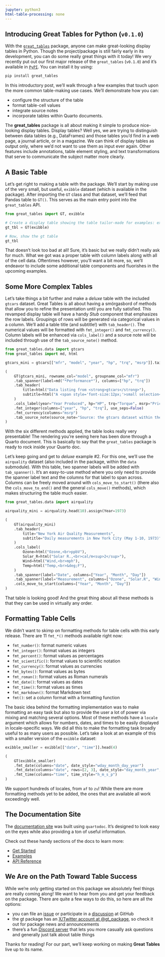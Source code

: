 ```yaml
---
jupyter: python3
html-table-processing: none
---
```


## Introducing **Great Tables** for Python (`v0.1.0`)

With the [`great_tables`](https://github.com/posit-dev/great-tables) package, anyone can make great-looking display tables in Python. Though the project/package is still fairly early in its development, you can do some really great things with it today! We very recently put out our first major release of the `great_tables` (`v0.1.0`) and it's available in [`PyPI`](https://pypi.org/project/great-tables/). You can install it by using:

```.bash
pip install great_tables
```

In this introductory post, we'll walk through a few examples that touch upon the more common table-making use cases. We'll demonstrate how you can:

- configure the structure of the table
- format table-cell values
- integrate source notes
- incorporate tables within Quarto documents.

The **great_tables** package is all about making it simple to produce nice-looking display tables. Display tables? Well yes, we are trying to distinguish between data tables (e.g., DataFrames) and those tables you’d find in a web page, a journal article, or in a magazine.  We can think of display tables as output only, where we’d not want to use them as input ever again. Other features include annotations, table element styling, and text transformations that serve to communicate the subject matter more clearly.

## A Basic Table

Let's get right to making a table with the package. We'll start by making use of the very small, but useful, `exibble` dataset (which is available in the package). After importing the `GT` class and that dataset, we'll feed that Pandas table to `GT()`. This serves as the main entry point into the `great_tables` API.

```python
from great_tables import GT, exibble

# Create a display table showing the table tailor-made for examples: exibble
gt_tbl = GT(exibble)

# Now, show the gt table
gt_tbl
```

That doesn't look too bad at all! Sure, it's basic but we really didn't really ask for much. What we got was a proper table with column labels along with all of the cell data. Oftentimes however, you'll want a bit more, so, we'll endeavor to include some additional table components and fluorishes in the upcoming examples.

## Some More Complex Tables

Let's take things a bit further and make a *deluxe* table with the included `gtcars` dataset. Great Tables is all about having a smörgasbord of methods that allow you to refine the presentation until you are fully satisfied. This revamped display table will have a handy *Stub* component that emphasizes the row labels. Groupings of rows will be generated via categorical values in a column. We'll add a table title (and subtitle!) with `tab_header()`. The numerical values will be formatted with `fmt_integer()` and `fmt_currency()`. Column labels will be enhanced via `cols_label()` and a source note will be included through use of the `tab_source_note()` method.

```python
from great_tables.data import gtcars
from great_tables import md, html

gtcars_mini = gtcars[["mfr", "model", "year", "hp", "trq", "msrp"]].tail(10)

(
    GT(gtcars_mini, rowname_col="model", groupname_col="mfr")
    .tab_spanner(label=md("*Performance*"), columns=["hp", "trq"])
    .tab_header(
        title=html("Data listing from <strong>gtcars</strong>"),
        subtitle=html("A <span style='font-size:12px;'>small selection</span> of great cars."),
    )
    .cols_label(year="Year Produced", hp="HP", trq="Torque", msrp="Price (USD)")
    .fmt_integer(columns=["year", "hp", "trq"], use_seps=False)
    .fmt_currency(columns="msrp")
    .tab_source_note(source_note="Source: the gtcars dataset within the great_tables package.")
)
```

With the six different methods applied, the table looks really very presentable! The rendering you're seeing here has been done through a Quarto document. This is basically to say that the `great_tables` package is ready to rock inside your Quarto doc.

Let's keep going and get to *deluxe* example #2. For this one, we'll use the `airquality` dataset (also included in the package, within the `data` submodule). With this table, two spanner labels will be added with `tab_spanner()`. It's an easy-to-use method where you only need to provide the spanner label text and the columns for that label to span across. Columns can be freely moved around with `cols_move_to_start()` (there also the `cols_move_to_end()` and the general `cols_move()` methods), which makes structuring the table much easier.

```python
from great_tables.data import airquality

airquality_mini = airquality.head(10).assign(Year=1973)

(
    GT(airquality_mini)
    .tab_header(
        title="New York Air Quality Measurements",
        subtitle="Daily measurements in New York City (May 1-10, 1973)",
    )
    .cols_label(
        Ozone=html("Ozone,<br>ppbV"),
        Solar_R=html("Solar R.,<br>cal/m<sup>2</sup>"),
        Wind=html("Wind,<br>mph"),
        Temp=html("Temp,<br>&deg;F"),
    )
    .tab_spanner(label="Date", columns=["Year", "Month", "Day"])
    .tab_spanner(label="Measurement", columns=["Ozone", "Solar.R", "Wind", "Temp"])
    .cols_move_to_start(columns=["Year", "Month", "Day"])
)
```

That table is looking good! And the great thing about all these methods is that they can be used in virtually any order.

## Formatting Table Cells

We didn't want to skimp on formatting methods for table cells with this early release. There are 11 `fmt_*()` methods available right now:

- `fmt_number()`: format numeric values
- `fmt_integer()`: format values as integers
- `fmt_percent()`: format values as percentages
- `fmt_scientific()`: format values to scientific notation
- `fmt_currency()`: format values as currencies
- `fmt_bytes()`: format values as bytes
- `fmt_roman()`: format values as Roman numerals
- `fmt_date()`: format values as dates
- `fmt_time()`: format values as times
- `fmt_markdown()`: format Markdown text
- `fmt()`: set a column format with a formatting function

The basic idea behind the formatting implementation was to make formatting an easy task but also to provide the user a lot of power via mixing and matching several options. Most of these methods have a `locale` argument which allows for numbers, dates, and times to be easily displayed in locale-specific ways. We did all this to make the formatting task broadly useful to as many users as possible. Let's take a look at an example of this with a smaller version of the `exibble` dataset:

```python
exibble_smaller = exibble[["date", "time"]].head(4)

(
    GT(exibble_smaller)
    .fmt_date(columns="date", date_style="wday_month_day_year")
    .fmt_date(columns="date", rows=[2, 3], date_style="day_month_year", locale="de-CH")
    .fmt_time(columns="time", time_style="h_m_s_p")
)
```

We support hundreds of locales, from `af` to `zu`! While there are more formatting methods yet to be added, the ones that are available all work exceedingly well.

## The Documentation Site

The [documentation site](https://posit-dev.github.io/great-tables/) was built using `quartodoc`. It's designed to look easy on the eyes while also providing a ton of useful information.

Check out these handy sections of the docs to learn more:

* [Get Started](https://posit-dev.github.io/great-tables/get-started/)
* [Examples](https://posit-dev.github.io/great-tables/examples/)
* [API Reference](https://posit-dev.github.io/great-tables/reference/)

## We Are on the Path Toward Table Success

While we’re only getting started on this package we absolutely feel things are really coming along! We want to hear from you and get your feedback on the package. There are quite a few ways to do this, so here are all the options:

- you can file an [issue](https://github.com/posit-dev/great-tables/issues) or participate in a [discussion](https://github.com/posit-dev/great-tables/discussions) at GitHub
- the gt package has an [X/Twitter account at @gt_package](https://twitter.com/gt_package), so check it out for package news and announcements
- there's a fun [Discord server](https://discord.gg/Ux7nrcXHVV) that lets you more casually ask questions and generally just talk about table things

Thanks for reading! For our part, we'll keep working on making **Great Tables** live up to its name.
